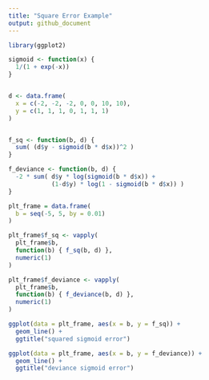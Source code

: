 ```yaml
---
title: "Square Error Example"
output: github_document
---
```


```r
library(ggplot2)
```

```r
sigmoid <- function(x) {
  1/(1 + exp(-x))
}


d <- data.frame(
  x = c(-2, -2, -2, 0, 0, 10, 10),
  y = c(1, 1, 1, 0, 1, 1, 1)
)


f_sq <- function(b, d) {
  sum( (d$y - sigmoid(b * d$x))^2 )
}

f_deviance <- function(b, d) {
  -2 * sum( d$y * log(sigmoid(b * d$x)) + 
            (1-d$y) * log(1 - sigmoid(b * d$x)) )
}
```

```r
plt_frame = data.frame(
  b = seq(-5, 5, by = 0.01)
)

plt_frame$f_sq <- vapply(
  plt_frame$b,
  function(b) { f_sq(b, d) },
  numeric(1)
)

plt_frame$f_deviance <- vapply(
  plt_frame$b,
  function(b) { f_deviance(b, d) },
  numeric(1)
)
```

```r
ggplot(data = plt_frame, aes(x = b, y = f_sq)) + 
  geom_line() +
  ggtitle("squared sigmoid error")

ggplot(data = plt_frame, aes(x = b, y = f_deviance)) + 
  geom_line() +
  ggtitle("deviance sigmoid error")
```


